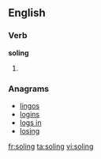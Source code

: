 
==English==

===Verb===
'''soling'''

# {{present participle of|sole}}

===Anagrams===
* [[lingos#English|lingos]]
* [[logins#English|logins]]
* [[logs in#English|logs in]]
* [[losing#English|losing]]

[[fr:soling]]
[[ta:soling]]
[[vi:soling]]